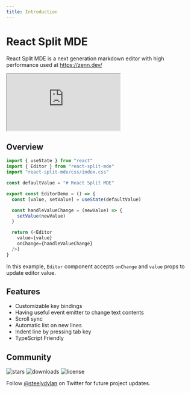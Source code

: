 ```yaml
---
title: Introduction
---
```


# React Split MDE

React Split MDE is a next generation markdown editor with high performance used at https://zenn.dev/

<iframe src="https://codesandbox.io/embed/vigilant-hermann-1gqm0?fontsize=14&hidenavigation=1&theme=dark&view=preview"
  style={{ width: "100%", height: "500px", marginTop: "30px", border: "0", overflow: "hidden" }}
  title="vigilant-hermann-1gqm0"
  allow="accelerometer; ambient-light-sensor; camera; encrypted-media; geolocation; gyroscope; hid; microphone; midi; payment; usb; vr; xr-spatial-tracking"
  sandbox="allow-forms allow-modals allow-popups allow-presentation allow-same-origin allow-scripts"
></iframe>

## Overview


```js
import { useState } from "react"
import { Editor } from "react-split-mde"
import "react-split-mde/css/index.css"

const defaultValue = "# React Split MDE"

export const EditorDemo = () => {
  const [value, setValue] = useState(defaultValue)

  const handleValueChange = (newValue) => {
    setValue(newValue)
  }

  return (<Editor 
    value={value}
    onChange={handleValueChange} 
  />)
}
```

In this example, `Editor` component accepts `onChange` and `value` props to update editor value.

## Features

- Customizable key bindings
- Having useful event emitter to change text contents
- Scroll sync
- Automatic list on new lines
- Indent line by pressing tab key
- TypeScript Friendly

## Community

<p className="flex h-6">
  <img alt="stars" src="https://badgen.net/github/stars/steelydylan/zenn-mde" className="inline-block mr-2"/>
  <img alt="downloads" src="https://badgen.net/npm/dt/zenn-mde" className="inline-block mr-2"/>
  <img alt="license" src="https://badgen.net/npm/license/zenn-mde" className="inline-block mr-2"/>
</p>

Follow [@steelydylan](https://twitter.com/steelydylan) on Twitter for future project updates.

